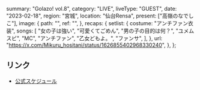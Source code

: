   summary: "Golazo! vol.8",
  category: "LIVE",
  liveType: "GUEST",
  date: "2023-02-18",
  region: "宮城",
  location: "仙台Rensa",
  present: ["高嶺のなでしこ"],
  image: {
    path: "",
    ref: "",
  },
  recaps: {
    setlist: {
      costume: "アンチファン衣装",
      songs: [
        "女の子は強い",
        "可愛くてごめん",
        "男の子の目的は何？",
        "ユメムスビ",
        "MC",
        "アンチファン",
        "乙女どもよ。",
        "ファンサ",
      ],
    },
    url: "https://x.com/Mikuru_hositani/status/1626855402968330240",
  },
};

## リンク

- [公式スケジュール](https://takanenonadeshiko.jp/?p=655)
